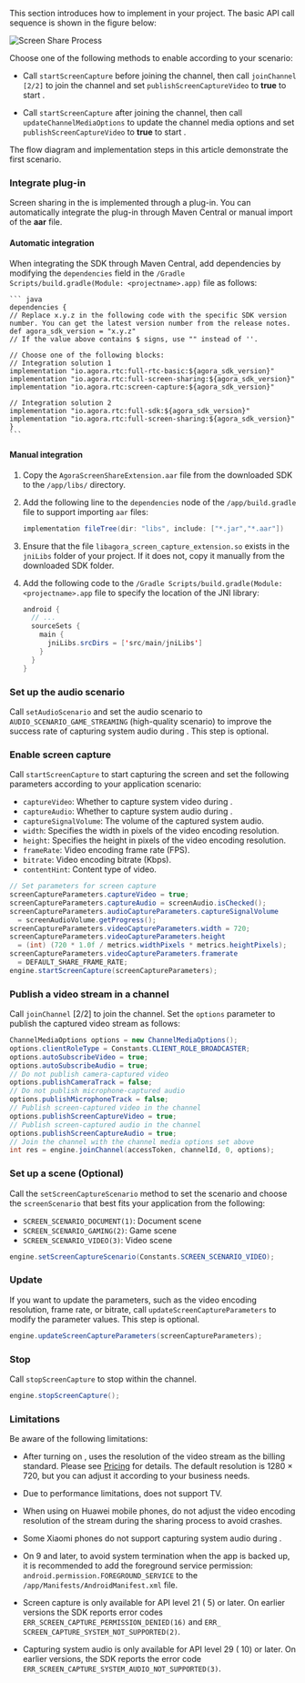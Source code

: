 <PlatformWrapper platform="android">

This section introduces how to implement <Vg k="SCR_SHR" /> in your project. The basic API call sequence is shown in the figure below:

![Screen Share Process](/images/video-sdk/screen-sharing-android-ios.svg)

Choose one of the following methods to enable <Vg k="SCR_SHR" /> according to your scenario:

- Call `startScreenCapture` before joining the channel, then call `joinChannel [2/2]` to join the channel and set `publishScreenCaptureVideo` to **true** to start <Vg k="SCR_SHR" />.

- Call `startScreenCapture` after joining the channel, then call `updateChannelMediaOptions` to update the channel media options and set `publishScreenCaptureVideo` to **true** to start <Vg k="SCR_SHR" />.

The flow diagram and implementation steps in this article demonstrate the first scenario.

### Integrate <Vg k="SCR_SHR" /> plug-in

Screen sharing in the <Vg k="COMPANY" /> <Vg k="VSDK" /> is implemented through a plug-in. You can automatically integrate the plug-in through Maven Central or manual import of the **aar** file.

#### Automatic integration

When integrating the SDK through Maven Central, add dependencies by modifying the `dependencies` field in the `/Gradle Scripts/build.gradle(Module: <projectname>.app)` file as follows:

    ``` java
    dependencies {
    // Replace x.y.z in the following code with the specific SDK version number. You can get the latest version number from the release notes.
    def agora_sdk_version = "x.y.z"
    // If the value above contains $ signs, use "" instead of ''.

    // Choose one of the following blocks:
    // Integration solution 1
    implementation "io.agora.rtc:full-rtc-basic:${agora_sdk_version}"
    implementation "io.agora.rtc:full-screen-sharing:${agora_sdk_version}"
    implementation "io.agora.rtc:screen-capture:${agora_sdk_version}"

    // Integration solution 2
    implementation "io.agora.rtc:full-sdk:${agora_sdk_version}"
    implementation "io.agora.rtc:full-screen-sharing:${agora_sdk_version}"
    }
    ```

#### Manual integration

1. Copy the `AgoraScreenShareExtension.aar` file from the downloaded SDK to the `/app/libs/` directory.

1. Add the following line to the `dependencies` node of the `/app/build.gradle` file to support importing `aar` files:

    ``` java
    implementation fileTree(dir: "libs", include: ["*.jar","*.aar"])
    ```

1. Ensure that the file `libagora_screen_capture_extension.so` exists in the `jniLibs` folder of your project. If it does not, copy it manually from the downloaded SDK folder.

1. Add the following code to the `/Gradle Scripts/build.gradle(Module: <projectname>.app` file to specify the location of the JNI library:

    ``` java
    android {
      // ...
      sourceSets {
        main {
          jniLibs.srcDirs = ['src/main/jniLibs']
        }
      }
    }
    ```

### Set up the audio scenario

Call `setAudioScenario` and set the audio scenario to `AUDIO_SCENARIO_GAME_STREAMING` (high-quality scenario) to improve the success rate of capturing system audio during <Vg k="SCR_SHR" />. This step is optional.

### Enable screen capture

Call `startScreenCapture` to start capturing the screen and set the following parameters according to your application scenario:

- `captureVideo`: Whether to capture system video during <Vg k="SCR_SHR" />.
- `captureAudio`: Whether to capture system audio during <Vg k="SCR_SHR" />.
- `captureSignalVolume`: The volume of the captured system audio.
- `width`: Specifies the width in pixels of the video encoding resolution.
- `height`: Specifies the height in pixels of the video encoding resolution.
- `frameRate`: Video encoding frame rate (FPS).
- `bitrate`: Video encoding bitrate (Kbps).
- `contentHint`: Content type of <Vg k="SCR_SHR" /> video.

``` java
// Set parameters for screen capture
screenCaptureParameters.captureVideo = true;
screenCaptureParameters.captureAudio = screenAudio.isChecked();
screenCaptureParameters.audioCaptureParameters.captureSignalVolume 
  = screenAudioVolume.getProgress();
screenCaptureParameters.videoCaptureParameters.width = 720;
screenCaptureParameters.videoCaptureParameters.height 
  = (int) (720 * 1.0f / metrics.widthPixels * metrics.heightPixels);
screenCaptureParameters.videoCaptureParameters.framerate 
  = DEFAULT_SHARE_FRAME_RATE;
engine.startScreenCapture(screenCaptureParameters);
```

### Publish a <Vg k="SCR_SHR" /> video stream in a channel

Call `joinChannel` [2/2] to join the channel. Set the `options` parameter to publish the captured <Vg k="SCR_SHR" /> video stream as follows:

  ``` java
  ChannelMediaOptions options = new ChannelMediaOptions();
  options.clientRoleType = Constants.CLIENT_ROLE_BROADCASTER;
  options.autoSubscribeVideo = true;
  options.autoSubscribeAudio = true;
  // Do not publish camera-captured video
  options.publishCameraTrack = false;
  // Do not publish microphone-captured audio
  options.publishMicrophoneTrack = false;
  // Publish screen-captured video in the channel
  options.publishScreenCaptureVideo = true;
  // Publish screen-captured audio in the channel
  options.publishScreenCaptureAudio = true;
  // Join the channel with the channel media options set above
  int res = engine.joinChannel(accessToken, channelId, 0, options);
  ```

### Set up a <Vg k="SCR_SHR" /> scene (Optional)

Call the `setScreenCaptureScenario` method to set the <Vg k="SCR_SHR" /> scenario and choose the `screenScenario` that best fits your application from the following:

- `SCREEN_SCENARIO_DOCUMENT(1)`: Document scene
- `SCREEN_SCENARIO_GAMING(2)`: Game scene
- `SCREEN_SCENARIO_VIDEO(3)`: Video scene

``` java
engine.setScreenCaptureScenario(Constants.SCREEN_SCENARIO_VIDEO);
```

### Update <Vg k="SCR_SHR" />

If you want to update the <Vg k="SCR_SHR" /> parameters, such as the video encoding resolution, frame rate, or bitrate, call `updateScreenCaptureParameters` to modify the parameter values. This step is optional.

``` java
engine.updateScreenCaptureParameters(screenCaptureParameters);
```

### Stop <Vg k="SCR_SHR" />

Call `stopScreenCapture` to stop <Vg k="SCR_SHR" /> within the channel.

``` java
engine.stopScreenCapture();
```

### Limitations

Be aware of the following limitations:

- After turning on <Vg k="SCR_SHR" />, <Vg k="COMPANY" /> uses the resolution of the <Vg k="SCR_SHR" /> video stream as the billing standard. Please see [Pricing](../overview/pricing) for details. The default resolution is 1280 × 720, but you can adjust it according to your business needs.

- Due to <Vpl k="NAME" /> performance limitations, <Vg k="SCR_SHR" /> does not support <Vpl k="NAME" /> TV.

- When using <Vg k="SCR_SHR" /> on Huawei mobile phones, do not adjust the video encoding resolution of the <Vg k="SCR_SHR" /> stream during the sharing process to avoid crashes.

- Some Xiaomi phones do not support capturing system audio during <Vg k="SCR_SHR" />.

- On <Vpl k="NAME" /> 9 and later, to avoid system termination when the app is backed up, it is recommended to add the foreground service permission: `android.permission.FOREGROUND_SERVICE` to the `/app/Manifests/AndroidManifest.xml` file.

- Screen capture is only available for <Vpl k="NAME" /> API level 21 (<Vpl k="NAME" /> 5) or later. On earlier versions the SDK reports error codes `ERR_SCREEN_CAPTURE_PERMISSION_DENIED(16)` and `ERR_ SCREEN_CAPTURE_SYSTEM_NOT_SUPPORTED(2)`.

- Capturing system audio is only available for <Vpl k="NAME" /> API level 29 (<Vpl k="NAME" /> 10) or later. On earlier versions, the SDK reports the error code `ERR_SCREEN_CAPTURE_SYSTEM_AUDIO_NOT_SUPPORTED(3)`.

</PlatformWrapper>